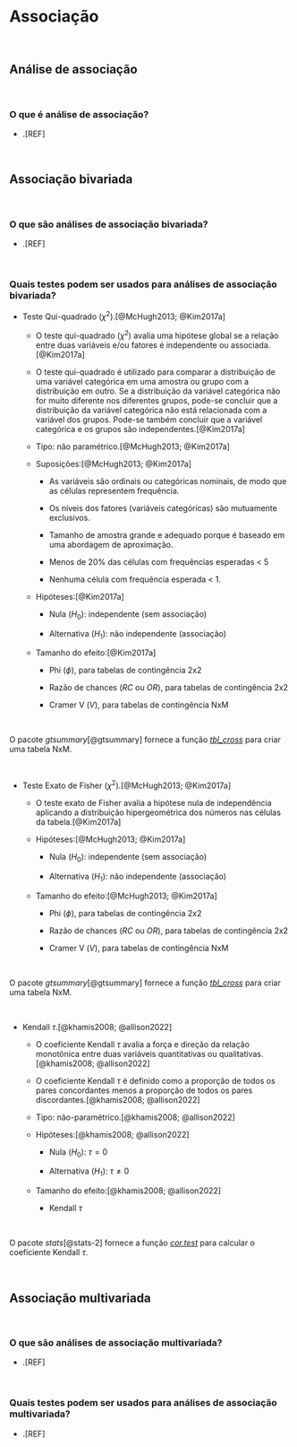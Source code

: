 # **Associação** {#analise-inferencial-associacao-cap}

<br>

## Análise de associação

<br>

### O que é análise de associação?

-   .[REF]

<br>

## Associação bivariada {#bivariada}

<br>

### O que são análises de associação bivariada?

-   .[REF]

<br>

### Quais testes podem ser usados para análises de associação bivariada?

-   Teste Qui-quadrado ($\chi^2$).[@McHugh2013; @Kim2017a]

    -   O teste qui-quadrado ($\chi^2$) avalia uma hipótese global se a relação entre duas variáveis e/ou fatores é independente ou associada.[@Kim2017a]

    -   O teste qui-quadrado é utilizado para comparar a distribuição de uma variável categórica em uma amostra ou grupo com a distribuição em outro. Se a distribuição da variável categórica não for muito diferente nos diferentes grupos, pode-se concluir que a distribuição da variável categórica não está relacionada com a variável dos grupos. Pode-se também concluir que a variável categórica e os grupos são independentes.[@Kim2017a]

    -   Tipo: não paramétrico.[@McHugh2013; @Kim2017a]

    -   Suposições:[@McHugh2013; @Kim2017a]

        -   As variáveis são ordinais ou categóricas nominais, de modo que as células representem frequência.

        -   Os níveis dos fatores (variáveis categóricas) são mutuamente exclusivos.

        -   Tamanho de amostra grande e adequado porque é baseado em uma abordagem de aproximação.

        -   Menos de 20% das células com frequências esperadas \< 5

        -   Nenhuma célula com frequência esperada \< 1.

    -   Hipóteses:[@Kim2017a]

        -   Nula ($H_{0}$): independente (sem associação)

        -   Alternativa ($H_{1}$): não independente (associação)

    -   Tamanho do efeito:[@Kim2017a]

        -   Phi ($\phi$), para tabelas de contingência 2x2

        -   Razão de chances ($RC$ ou $OR$), para tabelas de contingência 2x2

        -   Cramer V ($V$), para tabelas de contingência NxM

<br>

::: {.infobox .Rlogo data-latex="{images/Rlogo}"}

O pacote *gtsummary*[@gtsummary] fornece a função [*tbl_cross*](https://www.rdocumentation.org/packages/gtsummary/versions/1.6.3/topics/tbl_cross) para criar uma tabela NxM.
:::

<br>

-   Teste Exato de Fisher ($\chi^2$).[@McHugh2013; @Kim2017a]

    -   O teste exato de Fisher avalia a hipótese nula de independência aplicando a distribuição hipergeométrica dos números nas células da tabela.[@Kim2017a]

    -   Hipóteses:[@McHugh2013; @Kim2017a]

        -   Nula ($H_{0}$): independente (sem associação)

        -   Alternativa ($H_{1}$): não independente (associação)

    -   Tamanho do efeito:[@McHugh2013; @Kim2017a]

        -   Phi ($\phi$), para tabelas de contingência 2x2

        -   Razão de chances ($RC$ ou $OR$), para tabelas de contingência 2x2

        -   Cramer V ($V$), para tabelas de contingência NxM

<br>

::: {.infobox .Rlogo data-latex="{images/Rlogo}"}

O pacote *gtsummary*[@gtsummary] fornece a função [*tbl_cross*](https://www.rdocumentation.org/packages/gtsummary/versions/1.6.3/topics/tbl_cross) para criar uma tabela NxM.
:::

<br>

-   Kendall $\tau$.[@khamis2008; @allison2022]

    -   O coeficiente Kendall $\tau$ avalia a força e direção da relação monotônica entre duas variáveis quantitativas ou qualitativas.[@khamis2008; @allison2022]

    -   O coeficiente Kendall $\tau$ é definido como a proporção de todos os pares concordantes menos a proporção de todos os pares discordantes.[@khamis2008; @allison2022]

    -   Tipo: não-paramétrico.[@khamis2008; @allison2022]

    -   Hipóteses:[@khamis2008; @allison2022]

        -   Nula ($H_{0}$): $\tau=0$

        -   Alternativa ($H_{1}$): $\tau≠0$

    -   Tamanho do efeito:[@khamis2008; @allison2022]

        -   Kendall $\tau$ 

<br>

::: {.infobox .Rlogo data-latex="{images/Rlogo}"}

O pacote *stats*[@stats-2] fornece a função [*cor.test*](https://www.rdocumentation.org/packages/stats/versions/3.6.2/topics/cor.test) para calcular o coeficiente Kendall $\tau$.
:::

<br>

## Associação multivariada {#multivariada}

<br>

### O que são análises de associação multivariada?

-   .[REF]

<br>

### Quais testes podem ser usados para análises de associação multivariada?

- .[REF]

<br>
